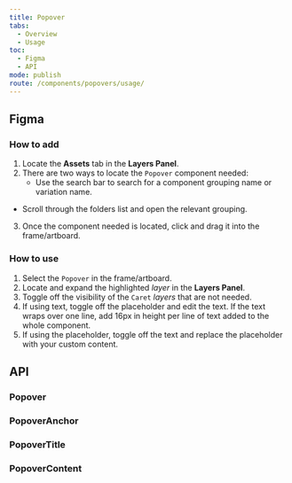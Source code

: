 ```yaml
---
title: Popover
tabs:
  - Overview
  - Usage
toc:
  - Figma
  - API
mode: publish
route: /components/popovers/usage/
---
```



## Figma

### How to add

1. Locate the **Assets** tab in the **Layers Panel**.
2. There are two ways to locate the `Popover` component needed:
   - Use the search bar to search for a component grouping name or variation name.

- Scroll through the folders list and open the relevant grouping.

3. Once the component needed is located, click and drag it into the frame/artboard.

### How to use

1. Select the `Popover` in the frame/artboard.
2. Locate and expand the highlighted _layer_ in the **Layers Panel**.
3. Toggle off the visibility of the `Caret` _layers_ that are not needed.
4. If using text, toggle off the placeholder and edit the text. If the text wraps over one line, add 16px in height per line of text added to the whole component.
5. If using the placeholder, toggle off the text and replace the placeholder with your custom content.

## API

### Popover

<PropsTable props={Popover.__docgenInfo.props} />

### PopoverAnchor

<PropsTable props={Popover.PopoverAnchor.__docgenInfo.props} />

### PopoverTitle

<PropsTable props={Popover.PopoverTitle.__docgenInfo.props} />

### PopoverContent

<PropsTable props={Popover.PopoverContent.__docgenInfo.props} />
